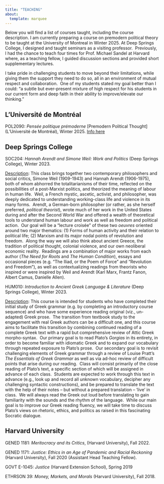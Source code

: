 ```yaml
---
title: "TEACHING"
about: 
  template: marquee
---
```


Below you will find a list of courses taught, including the course description. I am currently preparing a course on premodern political theory to be taught at the University of Montreal in Winter 2025. At Deep Springs College, I designed and taught seminars as a visiting professor.  Previously, I had the chance to teach four times for Prof. Michael Sandel at Harvard where, as a teaching fellow, I guided discussion sections and provided short supplementary lectures.

I take pride in challenging students to move beyond their limitations, while giving them the support they need to do so, all in an environment of mutual respect and collaboration.  One of my students stated my goal better than I could: “a subtle but ever-present mixture of high respect for his students in our current form and deep faith in their ability to improve/elevate our thinking.”

## **L'Université de Montréal**

POL2090: *Pensée politique prémoderne* \[Premodern Political Thought\] (L'Université de Montréal), Winter 2025. <a href="https://admission.umontreal.ca/cours-et-horaires/cours/pol-2090/" target="_blank">Info here</a>

## **Deep Springs College**

SOC204: *Hannah Arendt and Simone Weil: Work and Politics* (Deep Springs College), Winter 2023.

[Description]{.underline}: This class brings together two contemporary philosophers and social critics, Simone Weil (1909-1943) and Hannah Arendt (1906-1975), both of whom abhorred the totalitarianisms of their time, reflected on the possibilities of a post-Marxist politics, and theorized the meaning of labour in human life.  Weil, a French mystic, ascetic, activist, and philosopher, was deeply dedicated to understanding working-class life and violence in its many forms.  Arendt, a German-born philosopher (or rather, as she herself preferred, *political theorist*), wrote much of her work in the United States during and after the Second World War and offered a wealth of theoretical tools to understand human labour and work as well as freedom and political action.  Our goal will be a “lecture croisée” of these two *oeuvres* oriented around two major thematics: (1) Forms of human activity and their relation to political life; (2) Marxism and its major nodal points of revolution and freedom.  Along the way we will also think about ancient Greece, the tradition of political thought, colonial violence, and our own neoliberal economic reality.  Readings are a combination of major works from each author (*The Need for Roots* and *The Human Condition*), essays and occasional pieces (e.g. “The Iliad, or the Poem of Force” and “Revolution and Freedom”), as well as contextualizing readings from theorists who inspired or were inspired by Weil and Arendt (Karl Marx, Frantz Fanon, Albert Camus, Danielle Allen).

HUM010: *Introduction to Ancient Greek Language & Literature* (Deep Springs College), Winter 2023.

[Description]{.underline}: This course is intended for students who have completed their initial study of Greek grammar (e.g. by completing an introductory course sequence) and who have some experience reading original (viz., un-adapted) Greek prose.  The transition from textbook study to the engagement with real Greek authors can be a difficult one, and this course aims to facilitate this transition by combining continued reading of a complete Greek text with a rapid but comprehensive review of Attic Greek morpho-syntax.  Our primary goal is to read Plato’s *Gorgias* in its entirety, in order to become familiar with idiomatic Greek and to expand our vocabulary through repeated exposure to Plato’s prose.  Our secondary goal is to revisit challenging elements of Greek grammar through a review of Louise Pratt’s *The Essentials of Greek Grammar* as well as via ad-hoc review of difficult points that arise during our reading.  Class will consist primarily of the close reading of Plato’s text, a specific section of which will be assigned in advance of each class.  Students are expected to work through this text in advance (e.g., look up and record all unknown vocabulary, decipher any challenging syntactic constructions), and be prepared to translate the text with the help of their notes – but without a prepared translation – ‘live’ in class.  We will always read the Greek out loud before translating to gain familiarity with the sounds and the rhythm of the language.  While our main goal is to improve our Greek reading fluency, we will take time to discuss Plato’s views on rhetoric, ethics, and politics as raised in this fascinating Socratic dialogue. 

## **Harvard University**

GENED 1181: *Meritocracy and its Critics*, (Harvard University), Fall 2022.

GENED 1171: *Justice: Ethics in an Age of Pandemic and Racial Reckoning* (Harvard University), Fall 2020 (Assistant Head Teaching Fellow).

GOVT E-1045: *Justice* (Harvard Extension School), Spring 2019

ETHRSON 39: *Money, Markets, and Morals* (Harvard University), Fall 2018. 

